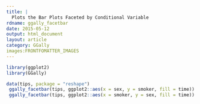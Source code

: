 ```yaml
---
title: |
  Plots the Bar Plots Faceted by Conditional Variable
rdname: ggally_facetbar
date: 2015-05-12
output: html_document
layout: article
category: GGally
images:FRONTFOMATTER_IMAGES
---
```


```r
library(ggplot2)
library(GGally)
```

```r

data(tips, package = "reshape")
 ggally_facetbar(tips, ggplot2::aes(x = sex, y = smoker, fill = time))
 ggally_facetbar(tips, ggplot2::aes(x = smoker, y = sex, fill = time))



```